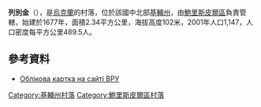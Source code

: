 {{coord|50|21|32|N|31|8|34|E|scale:30000|display=title}}

'''列別金'''（{{lang-uk|Лебедин}}），是[[烏克蘭|烏克蘭]]的村落，位於該國中北部[[基輔州|基輔州]]，由[[鮑里斯皮爾區|鮑里斯皮爾區]]負責管轄，始建於1677年，面積2.34平方公里，海拔高度102米，2001年人口1,147，人口密度每平方公里489.5人。

==參考資料==
* [http://w1.c1.rada.gov.ua/pls/z7503/A005?rdat1=11.11.2016&rf7571=15217 Облікова картка на сайті ВРУ] {{Wayback|url=http://w1.c1.rada.gov.ua/pls/z7503/A005?rdat1=11.11.2016&rf7571=15217 |date=20161111191639 }}

{{DEFAULTSORT:Лебедин}}
[[Category:基輔州村落|Category:基輔州村落]]
[[Category:鮑里斯皮爾區村落|Category:鮑里斯皮爾區村落]]


{{Kiev-geo-stub}}